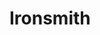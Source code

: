 
# Ironsmith

<ProjectDetails
  region="North"
  house="House Ironsmith"
  type="Keep"
  status="In Progress"
  warp="/warp ironsmith"
  projectLead="zanji"
  dateStarted="July 16, 2022"
  dateCompleted="Invalid Date"
/>
